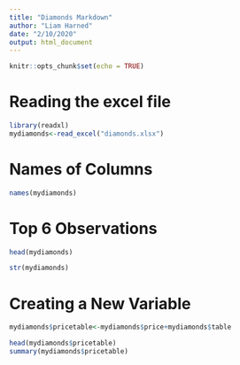 ```yaml
---
title: "Diamonds Markdown"
author: "Liam Harned"
date: "2/10/2020"
output: html_document
---
```


```r
knitr::opts_chunk$set(echo = TRUE)
```
# Reading the excel file 

```r
library(readxl)
mydiamonds<-read_excel("diamonds.xlsx")
```

# Names of Columns

```r
names(mydiamonds)
```
# Top 6 Observations

```r
head(mydiamonds)
```
```r
str(mydiamonds)
```


# Creating a New Variable


```r
mydiamonds$pricetable<-mydiamonds$price+mydiamonds$table

head(mydiamonds$pricetable)
summary(mydiamonds$pricetable)
```




